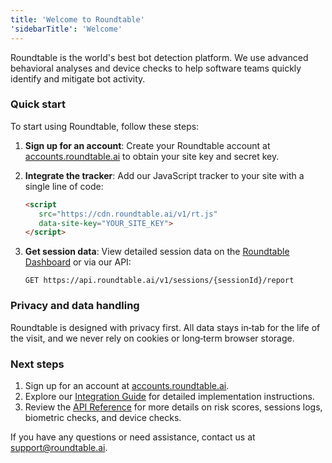 ```yaml
---
title: 'Welcome to Roundtable'
'sidebarTitle': 'Welcome'
---
```


Roundtable is the world's best bot detection platform. We use advanced behavioral analyses and device checks to help software teams quickly identify and mitigate bot activity.

### Quick start
To start using Roundtable, follow these steps:

1. **Sign up for an account**: Create your Roundtable account at [accounts.roundtable.ai](https://accounts.roundtable.ai) to obtain your site key and secret key.

2. **Integrate the tracker**: Add our JavaScript tracker to your site with a single line of code:
   ```html
   <script
      src="https://cdn.roundtable.ai/v1/rt.js"
      data-site-key="YOUR_SITE_KEY">
   </script>
   ```

3. **Get session data**: View detailed session data on the [Roundtable Dashboard](https://accounts.roundtable.ai) or via our API:
   ```
   GET https://api.roundtable.ai/v1/sessions/{sessionId}/report
   ```

### Privacy and data handling

Roundtable is designed with privacy first. All data stays in‑tab for the life of the visit, and we never rely on cookies or long‑term browser storage.
   
### Next steps

1. Sign up for an account at [accounts.roundtable.ai](https://accounts.roundtable.ai).
2. Explore our [Integration Guide](integration) for detailed implementation instructions.
3. Review the [API Reference](api-reference) for more details on risk scores, sessions logs, biometric checks, and device checks.

If you have any questions or need assistance, contact us at support@roundtable.ai.